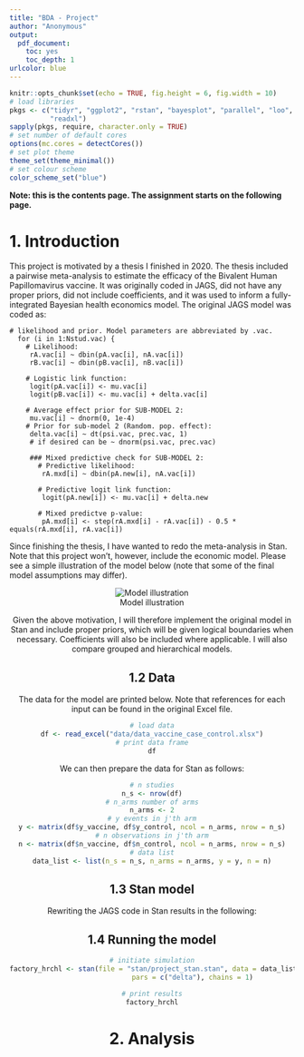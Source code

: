```yaml
---
title: "BDA - Project"
author: "Anonymous"
output: 
  pdf_document: 
    toc: yes
    toc_depth: 1
urlcolor: blue
---
```

```r
knitr::opts_chunk$set(echo = TRUE, fig.height = 6, fig.width = 10)
# load libraries
pkgs <- c("tidyr", "ggplot2", "rstan", "bayesplot", "parallel", "loo", 
          "readxl")
sapply(pkgs, require, character.only = TRUE)
# set number of default cores
options(mc.cores = detectCores())
# set plot theme
theme_set(theme_minimal()) 
# set colour scheme
color_scheme_set("blue")
```

**Note: this is the contents page. The assignment starts on the following page.**\
\newpage  

#  1. Introduction
This project is motivated by a thesis I finished in 2020. The thesis included a pairwise meta-analysis to estimate the efficacy of the Bivalent Human Papillomavirus vaccine. It was originally coded in JAGS, did not have any proper priors, did not include coefficients, and it was used to inform a fully-integrated Bayesian health economics model. The original JAGS model was coded as:


```
# likelihood and prior. Model parameters are abbreviated by .vac.
  for (i in 1:Nstud.vac) {
    # Likelihood:
     rA.vac[i] ~ dbin(pA.vac[i], nA.vac[i])
     rB.vac[i] ~ dbin(pB.vac[i], nB.vac[i])

    # Logistic link function:
     logit(pA.vac[i]) <- mu.vac[i]
     logit(pB.vac[i]) <- mu.vac[i] + delta.vac[i]
    
    # Average effect prior for SUB-MODEL 2:
     mu.vac[i] ~ dnorm(0, 1e-4)
    # Prior for sub-model 2 (Random. pop. effect):
     delta.vac[i] ~ dt(psi.vac, prec.vac, 1) 
     # if desired can be ~ dnorm(psi.vac, prec.vac)
    
     ### Mixed predictive check for SUB-MODEL 2:
       # Predictive likelihood:
        rA.mxd[i] ~ dbin(pA.new[i], nA.vac[i])
        
       # Predictive logit link function:
        logit(pA.new[i]) <- mu.vac[i] + delta.new
               
       # Mixed predictve p-value:
        pA.mxd[i] <- step(rA.mxd[i] - rA.vac[i]) - 0.5 * equals(rA.mxd[i], rA.vac[i])
```

Since finishing the thesis, I have wanted to redo the meta-analysis in Stan. Note that this project won't, however, include the economic model. Please see a simple illustration of the model below (note that some of the final model assumptions may differ).

<center>
![Model illustration](misc/model_illustration.png)
<center>

Given the above motivation, I will therefore implement the original model in Stan and include proper priors, which will be given logical boundaries when necessary. Coefficients will also be included where applicable. I will also compare grouped and hierarchical models.

\newpage  
##  1.2 Data
The data for the model are printed below. Note that references for each input can be found in the original Excel file.
```r
# load data
df <- read_excel("data/data_vaccine_case_control.xlsx")
# print data frame
df
```

We can then prepare the data for Stan as follows:
```r
# n studies
n_s <- nrow(df)
# n_arms number of arms
n_arms <- 2
# y events in j'th arm
y <- matrix(df$y_vaccine, df$y_control, ncol = n_arms, nrow = n_s)
# n observations in j'th arm
n <- matrix(df$n_vaccine, df$n_control, ncol = n_arms, nrow = n_s)
# data list
data_list <- list(n_s = n_s, n_arms = n_arms, y = y, n = n)
```
## 1.3 Stan model
Rewriting the JAGS code in Stan results in the following:

## 1.4 Running the model
```r
# initiate simulation
factory_hrchl <- stan(file = "stan/project_stan.stan", data = data_list,
                    pars = c("delta"), chains = 1)
```
```r
# print results
factory_hrchl
```

# 2. Analysis


